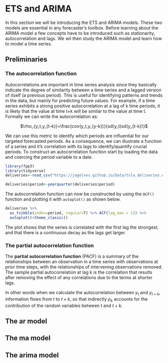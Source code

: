 # ETS and ARIMA

In this section we will be introducing the ETS and ARIMA models. These two models are essential in any forecaster's toolbox. Before learning about the ARIMA model a few concepts have to be introduced such as stationarity, autocorrelation and lags. We wil then study the ARIMA model and learn how to model a time series.

## Preliminaries

### The autocorrelation function {.unnumbered}

Autocorrelations are important in time series analysis since they basically indicate the degree of similarity between a time series and a lagged version of itself (a previous period). This is useful for identifying patterns and trends in the data, but mainly for predicting future values. For example, if a time series exhibits a strong positive autocorrelation at a lag of k time periods, it is likely that the value at time t+k will be similar to the value at time t. Formally we can write the autocorrelation as:

<center>$\rho_{y_t,y_{t-k}}=\frac{cov(y_t,y_{y-k})}{sd(y_t)sd(y_{t-k})}$</center>

We can use this metric to identify which periods are influential for our targeted forecasted periods. As a consequence, we can illustrate a function of a series and it's correlation with its lags to identify/quantify crucial periods. To construct an autocorrelation function start by loading the data and coercing the period variable to a date.

```r
library(fpp3)
library(tidyverse)
deliveries<-read_csv("https://jagelves.github.io/Data/tsla_deliveries.csv")

deliveries$period<-yearquarter(deliveries$period)

```

The autocorrelation function can now be constructed by using the `ACF()` function and plotting it with `autoplot()` as shown below.

```r
deliveries %>%
  as_tsibble(index=period, regular=T) %>% ACF(lag_max = 12) %>%
  autoplot()+theme_classic()
```

The plot shows that the series is correlated with the first lag the strongest, and that there is a continuous decay as the lags get larger.

### The partial autocorrelation function {.unnumbered}

The **partial autocorrelation function** (PACF) is a summary of the relationships between an observation in a time series with observations at prior time steps, with the relationships of intervening observations removed. The sample partial autocorrelation at lag k is the correlation that results after removing the effect of any correlations due to the terms at shorter lags.

In other words when we calculate the autocorrelation between $y_t$ and $y_{t+k}$, information flows from $t$ to $t+k$, so that indirectly $\rho_k$  accounts for the contribution of the random variables between $t$ and $t+k$. 


## The ar model

## The ma model

## The arima model
